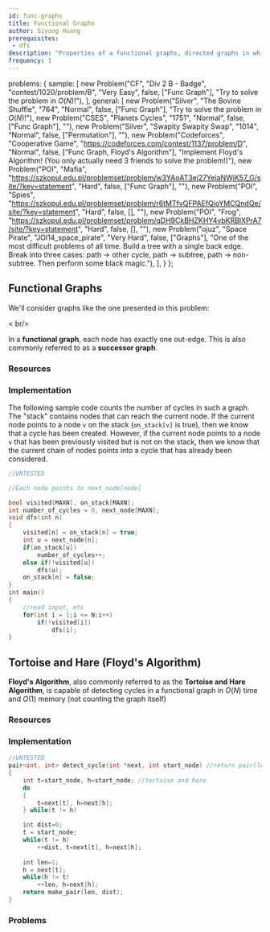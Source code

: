 ```yaml
---
id: func-graphs
title: Functional Graphs
author: Siyong Huang
prerequisites: 
 - dfs
description: "Properties of a functional graphs, directed graphs in which every vertex has exactly one outgoing edge."
frequency: 1
---
```




  problems: {
    sample: [
      new Problem("CF", "Div 2 B - Badge", "contest/1020/problem/B", "Very Easy", false, ["Func Graph"], "Try to solve the problem in $O(N)$!"),
    ],
    general: [
      new Problem("Silver", "The Bovine Shuffle", "764", "Normal", false, ["Func Graph"], "Try to solve the problem in $O(N)$!"),
      new Problem("CSES", "Planets Cycles", "1751", "Normal", false, ["Func Graph"], ""),
      new Problem("Silver", "Swapity Swapity Swap", "1014", "Normal", false, ["Permutation"], ""),
			new Problem("Codeforces", "Cooperative Game", "https://codeforces.com/contest/1137/problem/D", "Normal", false, ["Func Graph, Floyd's Algorithm"], "Implement Floyd's Algorithm! (You only actually need 3 friends to solve the problem!)"),
      new Problem("POI", "Mafia", "https://szkopul.edu.pl/problemset/problem/w3YAoAT3ej27YeiaNWjK57_G/site/?key=statement", "Hard", false, ["Func Graph"], ""),
      new Problem("POI", "Spies", "https://szkopul.edu.pl/problemset/problem/r6tMTfvQFPAEfQioYMCQndQe/site/?key=statement", "Hard", false, [], ""),
      new Problem("POI", "Frog", "https://szkopul.edu.pl/problemset/problem/qDH9CkBHZKHY4vbKRBlXPrA7/site/?key=statement", "Hard", false, [], ""),
			new Problem("ojuz", "Space Pirate", "JOI14_space_pirate", "Very Hard", false, ["Graphs"], "One of the most difficult problems of all time. Build a tree with a single back edge. Break into three cases: path -> other cycle, path -> subtree, path -> non-subtree. Then perform some black magic."),
    ],
  }
};

## Functional Graphs

We'll consider graphs like the one presented in this problem:

<Problems problems={metadata.problems.sample} />

< br/>

In a **functional graph**, each node has exactly one out-edge. 
This is also commonly referred to as a **successor graph**.

### Resources

<Resources>
  <Resource source="CPH" title="16.3, 16.4 - Successor Graphs"></Resource>
</Resources>

### Implementation

The following sample code counts the number of cycles in such a graph. The "stack" contains nodes that can reach the current node. If the current node points to a node `v` on the stack (`on_stack[v]` is true), then we know that a cycle has been created. However, if the current node points to a node `v` that has been previously visited but is not on the stack, then we know that the current chain of nodes points into a cycle that has already been considered.

<LanguageSection>

<CPPSection>

```cpp
//UNTESTED

//Each node points to next_node[node]

bool visited[MAXN], on_stack[MAXN];
int number_of_cycles = 0, next_node[MAXN];
void dfs(int n)
{
	visited[n] = on_stack[n] = true;
	int u = next_node[n];
	if(on_stack[u])
		number_of_cycles++;
	else if(!visited[u])
		dfs(u);
	on_stack[n] = false;
}
int main()
{
	//read input, etc
	for(int i = 1;i <= N;i++)
		if(!visited[i])
			dfs(i);
}
```

</CPPSection>

</LanguageSection>

## Tortoise and Hare (Floyd's Algorithm)

**Floyd's Algorithm**, also commonly referred to as the **Tortoise and Hare Algorithm**, is capable of detecting cycles in a functional graph in $O(N)$ time and $O(1)$ memory (not counting the graph itself)

### Resources

<Resources>
  <Resource source="Medium" title="The Tortoise and the Hare (Floyd's Algorithm)" url="https://medium.com/@tuvo1106/the-tortoise-and-the-hare-floyds-algorithm-87badf5f7d41"></Resource>
</Resources>

### Implementation

```cpp
//UNTESTED
pair<int, int> detect_cycle(int *next, int start_node) //return pair(length of cycle, distance from start node to in cycle)
{
	int t=start_node, h=start_node; //tortoise and hare
	do
	{
		t=next[t], h=next[h];
	} while(t != h)

	int dist=0;
	t = start_node;
	while(t != h)
		++dist, t=next[t], h=next[h];
	
	int len=1;
	h = next[t];
	while(h != t)
		++len, h=next[h];
	return make_pair(len, dist);
}
```


### Problems

<Problems problems={metadata.problems.general} />
